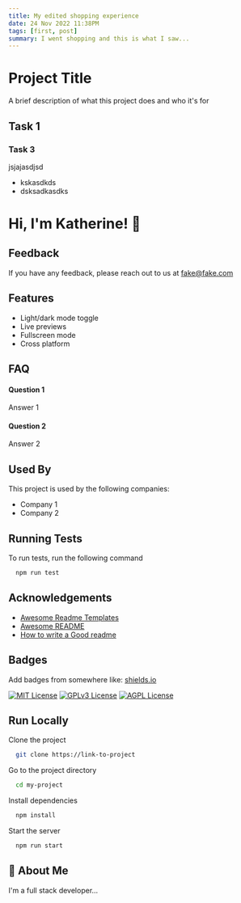 ```yaml
---
title: My edited shopping experience
date: 24 Nov 2022 11:38PM
tags: [first, post]
summary: I went shopping and this is what I saw...
---
```


# Project Title

A brief description of what this project does and who it's for

## Task 1

### Task 3
jsjajasdjsd

- kskasdkds
- dsksadkasdks


# Hi, I'm Katherine! 👋


## Feedback

If you have any feedback, please reach out to us at fake@fake.com


## Features

- Light/dark mode toggle
- Live previews
- Fullscreen mode
- Cross platform


## FAQ

#### Question 1

Answer 1

#### Question 2

Answer 2


## Used By

This project is used by the following companies:

- Company 1
- Company 2


## Running Tests

To run tests, run the following command

```bash
  npm run test
```


## Acknowledgements

 - [Awesome Readme Templates](https://awesomeopensource.com/project/elangosundar/awesome-README-templates)
 - [Awesome README](https://github.com/matiassingers/awesome-readme)
 - [How to write a Good readme](https://bulldogjob.com/news/449-how-to-write-a-good-readme-for-your-github-project)


## Badges

Add badges from somewhere like: [shields.io](https://shields.io/)

[![MIT License](https://img.shields.io/badge/License-MIT-green.svg)](https://choosealicense.com/licenses/mit/)
[![GPLv3 License](https://img.shields.io/badge/License-GPL%20v3-yellow.svg)](https://opensource.org/licenses/)
[![AGPL License](https://img.shields.io/badge/license-AGPL-blue.svg)](http://www.gnu.org/licenses/agpl-3.0)


## Run Locally

Clone the project

```bash
  git clone https://link-to-project
```

Go to the project directory

```bash
  cd my-project
```

Install dependencies

```bash
  npm install
```

Start the server

```bash
  npm run start
```


## 🚀 About Me
I'm a full stack developer...

